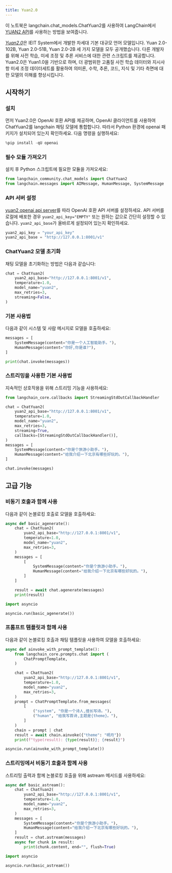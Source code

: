 ```yaml
---
title: Yuan2.0
---
```


이 노트북은 langchain.chat_models.ChatYuan2를 사용하여 LangChain에서 [YUAN2 API](https://github.com/IEIT-Yuan/Yuan-2.0/blob/main/docs/inference_server.md)를 사용하는 방법을 보여줍니다.

[*Yuan2.0*](https://github.com/IEIT-Yuan/Yuan-2.0/blob/main/README-EN.md)은 IEIT System에서 개발한 차세대 기본 대규모 언어 모델입니다. Yuan 2.0-102B, Yuan 2.0-51B, Yuan 2.0-2B 세 가지 모델을 모두 공개했습니다. 다른 개발자를 위해 사전 학습, 미세 조정 및 추론 서비스에 대한 관련 스크립트를 제공합니다. Yuan2.0은 Yuan1.0을 기반으로 하며, 더 광범위한 고품질 사전 학습 데이터와 지시사항 미세 조정 데이터세트를 활용하여 의미론, 수학, 추론, 코드, 지식 및 기타 측면에 대한 모델의 이해를 향상시킵니다.

## 시작하기

### 설치

먼저 Yuan2.0은 OpenAI 호환 API를 제공하며, OpenAI 클라이언트를 사용하여 ChatYuan2를 langchain 채팅 모델에 통합합니다.
따라서 Python 환경에 openai 패키지가 설치되어 있는지 확인하세요. 다음 명령을 실행하세요:

```python
%pip install -qU openai
```

### 필수 모듈 가져오기

설치 후 Python 스크립트에 필요한 모듈을 가져오세요:

```python
from langchain_community.chat_models import ChatYuan2
from langchain.messages import AIMessage, HumanMessage, SystemMessage
```

### API 서버 설정

[yuan2 openai api server](https://github.com/IEIT-Yuan/Yuan-2.0/blob/main/docs/Yuan2_fastchat.md)를 따라 OpenAI 호환 API 서버를 설정하세요.
API 서버를 로컬에 배포한 경우 `yuan2_api_key="EMPTY"` 또는 원하는 값으로 간단히 설정할 수 있습니다.
`yuan2_api_base`가 올바르게 설정되어 있는지 확인하세요.

```python
yuan2_api_key = "your_api_key"
yuan2_api_base = "http://127.0.0.1:8001/v1"
```

### ChatYuan2 모델 초기화

채팅 모델을 초기화하는 방법은 다음과 같습니다:

```python
chat = ChatYuan2(
    yuan2_api_base="http://127.0.0.1:8001/v1",
    temperature=1.0,
    model_name="yuan2",
    max_retries=3,
    streaming=False,
)
```

### 기본 사용법

다음과 같이 시스템 및 사람 메시지로 모델을 호출하세요:

```python
messages = [
    SystemMessage(content="你是一个人工智能助手。"),
    HumanMessage(content="你好,你是谁?"),
]
```

```python
print(chat.invoke(messages))
```

### 스트리밍을 사용한 기본 사용법

지속적인 상호작용을 위해 스트리밍 기능을 사용하세요:

```python
from langchain_core.callbacks import StreamingStdOutCallbackHandler

chat = ChatYuan2(
    yuan2_api_base="http://127.0.0.1:8001/v1",
    temperature=1.0,
    model_name="yuan2",
    max_retries=3,
    streaming=True,
    callbacks=[StreamingStdOutCallbackHandler()],
)
messages = [
    SystemMessage(content="你是个旅游小助手。"),
    HumanMessage(content="给我介绍一下北京有哪些好玩的。"),
]
```

```python
chat.invoke(messages)
```

## 고급 기능

### 비동기 호출과 함께 사용

다음과 같이 논블로킹 호출로 모델을 호출하세요:

```python
async def basic_agenerate():
    chat = ChatYuan2(
        yuan2_api_base="http://127.0.0.1:8001/v1",
        temperature=1.0,
        model_name="yuan2",
        max_retries=3,
    )
    messages = [
        [
            SystemMessage(content="你是个旅游小助手。"),
            HumanMessage(content="给我介绍一下北京有哪些好玩的。"),
        ]
    ]

    result = await chat.agenerate(messages)
    print(result)
```

```python
import asyncio

asyncio.run(basic_agenerate())
```

### 프롬프트 템플릿과 함께 사용

다음과 같이 논블로킹 호출과 채팅 템플릿을 사용하여 모델을 호출하세요:

```python
async def ainvoke_with_prompt_template():
    from langchain_core.prompts.chat import (
        ChatPromptTemplate,
    )

    chat = ChatYuan2(
        yuan2_api_base="http://127.0.0.1:8001/v1",
        temperature=1.0,
        model_name="yuan2",
        max_retries=3,
    )
    prompt = ChatPromptTemplate.from_messages(
        [
            ("system", "你是一个诗人,擅长写诗。"),
            ("human", "给我写首诗,主题是{theme}。"),
        ]
    )
    chain = prompt | chat
    result = await chain.ainvoke({"theme": "明月"})
    print(f"type(result): {type(result)}; {result}")
```

```python
asyncio.run(ainvoke_with_prompt_template())
```

### 스트리밍에서 비동기 호출과 함께 사용

스트리밍 출력과 함께 논블로킹 호출을 위해 astream 메서드를 사용하세요:

```python
async def basic_astream():
    chat = ChatYuan2(
        yuan2_api_base="http://127.0.0.1:8001/v1",
        temperature=1.0,
        model_name="yuan2",
        max_retries=3,
    )
    messages = [
        SystemMessage(content="你是个旅游小助手。"),
        HumanMessage(content="给我介绍一下北京有哪些好玩的。"),
    ]
    result = chat.astream(messages)
    async for chunk in result:
        print(chunk.content, end="", flush=True)
```

```python
import asyncio

asyncio.run(basic_astream())
```
